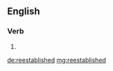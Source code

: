 {{also|re-established}}
==English==

===Verb===
{{head|en|verb form}}

# {{en-past of|reestablish}}

[[de:reestablished]]
[[mg:reestablished]]